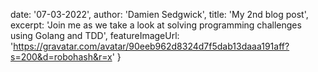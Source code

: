
  date: '07-03-2022',
  author: 'Damien Sedgwick',
  title: 'My 2nd blog post',
  excerpt: 'Join me as we take a look at solving programming challenges using Golang and TDD',
  featureImageUrl: 'https://gravatar.com/avatar/90eeb962d8324d7f5dab13daaa191aff?s=200&d=robohash&r=x'
}

<Head>
  <title>{meta.title}</title>
</Head>
